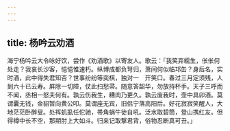 ```yaml
---
---
---
```

title: 杨吟云劝酒
---



海宁杨吟云大令咏好饮，尝作《劝酒歌》以寄友人。歌云：「我笑弃繻生，伥伥何处走？我哀长沙客，悒悒惟速朽。纵博成都负弩归，萧间何似临邛缶？身后名，实时酒，此中得失君知否？世事纷纷等奕棋，独对一　开笑口。春过三月定须残，人到六十已云寿。屏除一切障，仗此扫愁帚。随意答韶华，勿放持杯手。天子三呼而不闻，丞相一怒夫何有。孰云伤我生，糟肉乃更久。孰云废我时，壶中具卯酒。莫谓囊无钱，金貂暂向黄公叩。莫谓座无宾，旧侣宁落高阳后。好花寂寂笑醒人，大地茫茫卧醉叟。处裈虮虱任佗驰，帯角蜗牛徒自吼。泛水取碧筒，登山携红友。但得樽中长不空，那期肘上大如斗。归来记取撃君背，俗物忍断真可丑。」